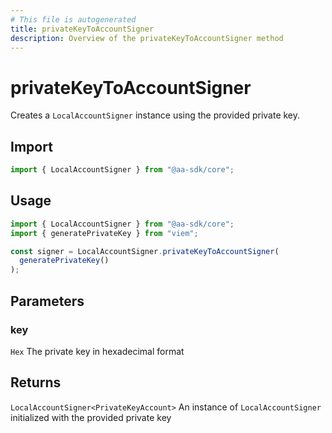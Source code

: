 ```yaml
---
# This file is autogenerated
title: privateKeyToAccountSigner
description: Overview of the privateKeyToAccountSigner method
---
```


# privateKeyToAccountSigner

Creates a `LocalAccountSigner` instance using the provided private key.

## Import

```ts
import { LocalAccountSigner } from "@aa-sdk/core";
```

## Usage

```ts
import { LocalAccountSigner } from "@aa-sdk/core";
import { generatePrivateKey } from "viem";

const signer = LocalAccountSigner.privateKeyToAccountSigner(
  generatePrivateKey()
);
```

## Parameters

### key

`Hex`
The private key in hexadecimal format

## Returns

`LocalAccountSigner<PrivateKeyAccount>`
An instance of `LocalAccountSigner` initialized with the provided private key
